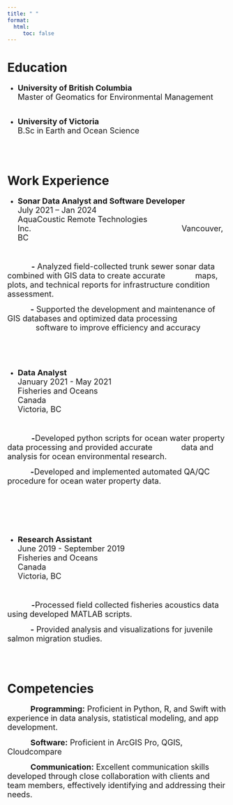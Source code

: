```yaml
---
title: " "
format: 
  html:
     toc: false
---
```



# Education

-   <span style="font-size: 18px;">
<strong>University of British Columbia</strong> <br>
Master of Geomatics for Environmental Management<br><br>
</span>

-   <span style="font-size: 18px;">
<strong>University of Victoria</strong><br>
B.Sc in Earth and Ocean Science<br>
</span>

<br><br>



# Work Experience
-   <span style="font-size: 18px;">
<strong>Sonar Data Analyst and Software Developer	</strong> <span style="margin-right: 240px;"></span>   July 2021 – Jan 2024 <br>
AquaCoustic Remote Technologies Inc. <span style="margin-right: 335px;"></span> 
Vancouver, BC

</span> 
<br>

 <span style="font-size: 18px;"><span style="margin-right: 55px;"></span><strong>-</strong> Analyzed field-collected trunk sewer sonar data combined with GIS data to create accurate</span>
  <span style="font-size: 18px;"><span style="margin-right: 65px;"></span>  maps, plots, and technical reports for infrastructure condition assessment.</span>

 <span style="font-size: 18px;"><span style="margin-right: 53px;"></span><strong>-</strong> Supported the development and maintenance of GIS databases and optimized data processing</span>
  <span style="font-size: 18px;"><span style="margin-right: 65px;"></span>software to improve efficiency and accuracy</span>
<br><br> <br><br><br>  



-   <span style="font-size: 18px;">
<strong>Data Analyst</strong> <span style="margin-right: 450px;"></span>January 2021 - May 2021<br>
Fisheries and Oceans Canada<span style="margin-right: 430px;"></span> 
Victoria, BC

</span> 
<br>

 
 <span style="font-size: 18px;"><span style="margin-right: 55px;"></span><strong>-</strong>Developed python scripts for ocean water property data processing and provided accurate</span>
  <span style="font-size: 18px;"><span style="margin-right: 62px;"></span>data and analysis for ocean environmental research.</span>


 <span style="font-size: 18px;"><span style="margin-right: 53px;"></span><strong>-</strong>Developed and implemented automated QA/QC procedure for ocean water property data.</span>

<br><br> <br><br><br>  


-   <span style="font-size: 18px;">
<strong>Research Assistant</strong> <span style="margin-right: 380px;"></span>   June 2019 - September 2019 <br>
Fisheries and Oceans Canada<span style="margin-right: 435px;"></span> 
Victoria, BC

</span> 
<br>

 
 <span style="font-size: 18px;"><span style="margin-right: 55px;"></span><strong>-</strong>Processed field collected fisheries acoustics data using developed MATLAB scripts. </span>
 

 <span style="font-size: 18px;"><span style="margin-right: 53px;"></span><strong>-</strong> Provided analysis and visualizations for juvenile salmon migration studies.</span>

<br><br>


# Competencies

 <span style="font-size: 18px;"><span style="margin-right: 53px;"></span><strong>Programming:</strong> Proficient in Python, R, and Swift with experience in data analysis, statistical modeling, and app development.</span><br>
 
 <span style="font-size: 18px;"><span style="margin-right: 53px;"></span><strong>Software:</strong> Proficient in ArcGIS Pro, QGIS, Cloudcompare</span><br>
 
  <span style="font-size: 18px;"><span style="margin-right: 53px;"></span><strong>Communication:</strong> Excellent communication skills developed through close collaboration with clients and team members, effectively identifying and addressing their needs.</span><br>
  



